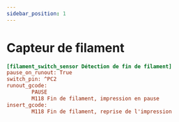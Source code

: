 ```yaml
---
sidebar_position: 1
---
```


# Capteur de filament

```cfg title="printer.cfg"
[filament_switch_sensor Détection de fin de filament]
pause_on_runout: True
switch_pin: ^PC2
runout_gcode: 
        PAUSE
        M118 Fin de filament, impression en pause
insert_gcode:
        M118 Fin de filament, reprise de l'impression

```